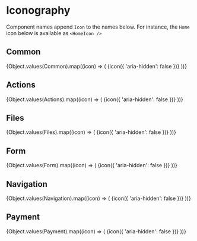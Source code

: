 
<Meta title="Components/Icon/Iconography" />

# Iconography

Component names append `Icon` to the names below. For instance, the `Home` icon below is available as `<HomeIcon />`

## Common

<IconGallery>
  {Object.values(Common).map((icon) => (
    <IconItem key={icon.displayName} name={icon.displayName?.substring(0, icon.displayName?.length - 4)}>
      {icon({ 'aria-hidden': false })}
    </IconItem>
  ))}
</IconGallery>

## Actions

<IconGallery>
  {Object.values(Actions).map((icon) => (
    <IconItem key={icon.displayName} name={icon.displayName?.substring(0, icon.displayName?.length - 4)}>
      {icon({ 'aria-hidden': false })}
    </IconItem>
  ))}
</IconGallery>

## Files

<IconGallery>
  {Object.values(Files).map((icon) => (
    <IconItem key={icon.displayName} name={icon.displayName?.substring(0, icon.displayName?.length - 4)}>
      {icon({ 'aria-hidden': false })}
    </IconItem>
  ))}
</IconGallery>

## Form

<IconGallery>
  {Object.values(Form).map((icon) => (
    <IconItem key={icon.displayName} name={icon.displayName?.substring(0, icon.displayName?.length - 4)}>
      {icon({ 'aria-hidden': false })}
    </IconItem>
  ))}
</IconGallery>

## Navigation

<IconGallery>
  {Object.values(Navigation).map((icon) => (
    <IconItem key={icon.displayName} name={icon.displayName?.substring(0, icon.displayName?.length - 4)}>
      {icon({ 'aria-hidden': false })}
    </IconItem>
  ))}
</IconGallery>

## Payment

<IconGallery>
  {Object.values(Payment).map((icon) => (
    <IconItem key={icon.displayName} name={icon.displayName?.substring(0, icon.displayName?.length - 4)}>
      {icon({ 'aria-hidden': false })}
    </IconItem>
  ))}
</IconGallery>

<!--
## Legacy Glyphicons

`availity-uikit` glyphs previously approved by UX.

<IconGallery>
  {AvIcons.map(icon => (
    <IconItem key={icon.uid} name={icon.css}>
      { icon.svg ?
        <SvgIcon viewBox={`0 0 ${icon.svg?.width || '1000'} 1000`}>
          <path d={`${icon.svg?.path}`}/>
        </SvgIcon>
        :
        <div>NO SVG</div>
      }
    </IconItem>
  ))}
</IconGallery>
-->
